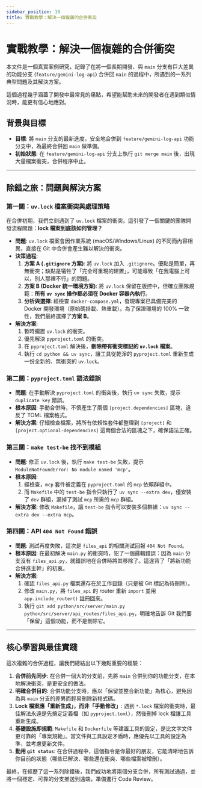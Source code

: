 ```yaml
---
sidebar_position: 10
title: 實戰教學：解決一個複雜的合併衝突
---
```


# 實戰教學：解決一個複雜的合併衝突

本文件是一個真實案例研究，記錄了在將一個長期開發、與 `main` 分支有巨大差異的功能分支 (`feature/gemini-log-api`) 合併回 `main` 的過程中，所遇到的一系列典型問題及其解決方案。

這個過程幾乎涵蓋了開發中最常見的痛點，希望能幫助未來的開發者在遇到類似情況時，能更有信心地應對。

## 背景與目標

- **目標**: 將 `main` 分支的最新進度，安全地合併到 `feature/gemini-log-api` 功能分支中，為最終合併回 `main` 做準備。
- **初始狀態**: 在 `feature/gemini-log-api` 分支上執行 `git merge main` 後，出現大量檔案衝突，合併程序中止。

---

## 除錯之旅：問題與解決方案

### 第一關：`uv.lock` 檔案衝突與處理策略

在合併初期，我們立刻遇到了 `uv.lock` 檔案的衝突。這引發了一個關鍵的團隊開發流程問題：**lock 檔案到底該如何管理？**

- **問題**: `uv.lock` 檔案會因作業系統 (macOS/Windows/Linux) 的不同而內容相異，直接在 Git 中合併會產生難以解決的衝突。
- **決策過程**:
    1.  **方案 A (`.gitignore` 方案)**: 將 `uv.lock` 加入 `.gitignore`。優點是簡單，再無衝突；缺點是犧牲了「完全可重現的建置」，可能導致「在我電腦上可以，別人那裡不行」的問題。
    2.  **方案 B (Docker 統一環境方案)**: 將 `uv.lock` 保留在版控中，但確立團隊規範：**所有 `uv sync` 操作都必須在 Docker 容器內執行**。
    3.  **分析與選擇**: 經檢查 `docker-compose.yml`，發現專案已具備完美的 Docker 開發環境（原始碼掛載、熱重載）。為了保證環境的 100% 一致性，我們最終選擇了**方案 B**。
- **解決方案**:
    1.  暫時擱置 `uv.lock` 的衝突。
    2.  優先解決 `pyproject.toml` 的衝突。
    3.  在 `pyproject.toml` 解決後，**刪除帶有衝突標記的 `uv.lock` 檔案**。
    4.  執行 `cd python && uv sync`，讓工具從乾淨的 `pyproject.toml` 重新生成一份全新的、無衝突的 `uv.lock`。

### 第二關：`pyproject.toml` 語法錯誤

- **問題**: 在手動解決 `pyproject.toml` 的衝突後，執行 `uv sync` 失敗，提示 `duplicate key` 錯誤。
- **根本原因**: 手動合併時，不慎產生了兩個 `[project.dependencies]` 區塊，違反了 TOML 檔案格式。
- **解決方案**: 仔細檢查檔案，將所有依賴性套件都整理到 `[project]` 和 `[project.optional-dependencies]` 這兩個合法的區塊之下，確保語法正確。

### 第三關：`make test-be` 找不到模組

- **問題**: 修正 `uv.lock` 後，執行 `make test-be` 失敗，提示 `ModuleNotFoundError: No module named 'mcp'`。
- **根本原因**:
    1.  經檢查，`mcp` 套件被定義在 `pyproject.toml` 的 `mcp` 依賴群組中。
    2.  而 `Makefile` 中的 `test-be` 指令只執行了 `uv sync --extra dev`，僅安裝了 `dev` 群組，漏掉了測試 `mcp` 所需的 `mcp` 群組。
- **解決方案**: 修改 `Makefile`，讓 `test-be` 指令可以安裝多個群組：`uv sync --extra dev --extra mcp`。

### 第四關：API `404 Not Found` 錯誤

- **問題**: 測試再度失敗，這次是 `files_api` 的相關測試回報 `404 Not Found`。
- **根本原因**: 在最初解決 `main.py` 的衝突時，犯了一個邏輯錯誤：因為 `main` 分支沒有 `files_api.py`，就錯誤地在合併時將其移除了。這違背了「將新功能合併進主幹」的初衷。
- **解決方案**:
    1.  確認 `files_api.py` 檔案還存在於工作目錄（只是被 Git 標記為待刪除）。
    2.  修改 `main.py`，將 `files_api` 的 router 重新 `import` 並用 `app.include_router()` 註冊回來。
    3.  執行 `git add python/src/server/main.py python/src/server/api_routes/files_api.py`，明確地告訴 Git 我們要「保留」這個功能，而不是刪除它。

---

## 核心學習與最佳實踐

這次複雜的合併過程，讓我們總結出以下幾點重要的經驗：

1.  **合併前先同步**: 在合併一個大的分支前，先將 `main` 合併到你的功能分支，在本地解決衝突，是更安全的做法。
2.  **明確合併目的**: 合併功能分支時，應以「保留並整合新功能」為核心，避免因為與 `main` 分支的差異而輕易刪除新程式碼。
3.  **Lock 檔案應「重新生成」，而非「手動修改」**: 遇到 `*.lock` 檔案的衝突時，最佳解法永遠是先搞定定義檔（如 `pyproject.toml`），然後刪掉 lock 檔讓工具重新生成。
4.  **基礎設施即規範**: `Makefile` 和 `Dockerfile` 等建置工具的設定，是比文字文件更可靠的「專案規範」。當文件與工具設定矛盾時，應優先以工具的設定為準，並考慮更新文件。
5.  **勤用 `git status`**: 在合併過程中，這個指令是你最好的朋友，它能清晰地告訴你目前的狀態（哪些已解決、哪些還在衝突、哪些檔案被增刪）。

最終，在經歷了這一系列除錯後，我們成功地將兩個分支合併，所有測試通過，並將一個穩定、可靠的分支推送到遠端，準備進行 Code Review。
